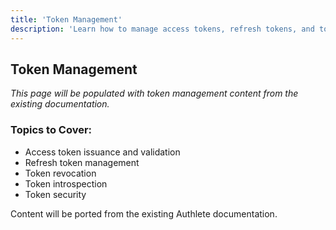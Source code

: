 ```yaml
---
title: 'Token Management'
description: 'Learn how to manage access tokens, refresh tokens, and token lifecycle'
---
```


## Token Management

*This page will be populated with token management content from the existing documentation.*

### Topics to Cover:
- Access token issuance and validation
- Refresh token management
- Token revocation
- Token introspection
- Token security

<Note>
Content will be ported from the existing Authlete documentation.
</Note>
